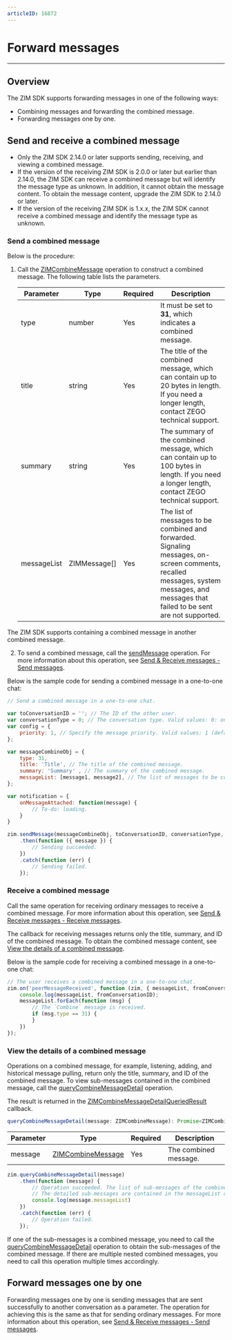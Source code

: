 ```yaml
---
articleID: 16872
---
```



# Forward messages

- - -

## Overview

The ZIM SDK supports forwarding messages in one of the following ways:
- Combining messages and forwarding the combined message.
- Forwarding messages one by one.

## Send and receive a combined message

<Note title="Note">

- Only the ZIM SDK 2.14.0 or later supports sending, receiving, and viewing a combined message.
- If the version of the receiving ZIM SDK is 2.0.0 or later but earlier than 2.14.0, the ZIM SDK can receive a combined message but will identify the message type as unknown. In addition, it cannot obtain the message content. To obtain the message content, upgrade the ZIM SDK to 2.14.0 or later.
- If the version of the receiving ZIM SDK is 1.x.x, the ZIM SDK cannot receive a combined message and identify the message type as unknown.
</Note>

### Send a combined message

Below is the procedure:

1. Call the [ZIMCombineMessage](@-ZIMCombineMessage) operation to construct a combined message. The following table lists the parameters.

    | Parameter| Type| Required| Description |
    | ---- | ----| -------| -----|
    | type| number| Yes| It must be set to **31**, which indicates a combined message. |
    | title| string| Yes| The title of the combined message, which can contain up to 20 bytes in length. If you need a longer length, contact ZEGO technical support.|
    | summary| string| Yes| The summary of the combined message, which can contain up to 100 bytes in length. If you need a longer length, contact ZEGO technical support.|
    | messageList| ZIMMessage\[]| Yes| The list of messages to be combined and forwarded. Signaling messages, on-screen comments, recalled messages, system messages, and messages that failed to be sent are not supported.|

<Note title="Note">

The ZIM SDK supports containing a combined message in another combined message.
</Note>

2. To send a combined message, call the [sendMessage](@sendMessage) operation. For more information about this operation, see [Send & Receive messages - Send messages](./Send%20and%20receive%20messages.mdx#send-rich-media-content).

Below is the sample code for sending a combined message in a one-to-one chat:

```javascript
// Send a combined message in a one-to-one chat.

var toConversationID = ''; // The ID of the other user.
var conversationType = 0; // The conversation type. Valid values: 0: one-to-one chat; 1: voice chatroom; 2: group chat.
var config = { 
    priority: 1, // Specify the message priority. Valid values: 1 (default): low; 2: medium; 3: high.
};

var messageCombineObj = { 
    type: 31, 
    title: 'Title', // The title of the combined message.
    summary: 'Summary' , // The summary of the combined message.
    messageList: [message1, message2], // The list of messages to be combined and forwarded, which can be obtained from historical messages.
};

var notification = {
    onMessageAttached: function(message) {
        // To-do: loading.
    }
}

zim.sendMessage(messageCombineObj, toConversationID, conversationType, config, notification)
    .then(function ({ message }) {
        // Sending succeeded.
    })
    .catch(function (err) {
        // Sending failed.
    });
```

### Receive a combined message

Call the same operation for receiving ordinary messages to receive a combined message. For more information about this operation, see [Send & Receive messages - Receive messages](./Send%20and%20receive%20messages.mdx#sendreceive-signaling-messages).

<Warning title="Warning">

The callback for receiving messages returns only the title, summary, and ID of the combined message. To obtain the combined message content, see <a href="#view-the-details-of-a-combined-message">View the details of a combined message</a>.
</Warning>

Below is the sample code for receiving a combined message in a one-to-one chat:

```javascript
// The user receives a combined message in a one-to-one chat.
zim.on('peerMessageReceived', function (zim, { messageList, fromConversationID }) {
    console.log(messageList, fromConversationID);
    messageList.forEach(function (msg) {
        // The `Combine` message is received.
        if (msg.type == 31) {
        }
    })
});
```


### View the details of a combined message

Operations on a combined message, for example, listening, adding, and historical message pulling, return only the title, summary, and ID of the combined message. To view sub-messages contained in the combined message, call the [queryCombineMessageDetail](@queryCombineMessageDetail) operation.

The result is returned in the [ZIMCombineMessageDetailQueriedResult](@-ZIMCombineMessageDetailQueriedResult) callback.

```js
queryCombineMessageDetail(message: ZIMCombineMessage): Promise<ZIMCombineMessageDetailQueriedResult>
```

| Parameter| Type| Required| Description |
| ---- | ----| -------| -----|
| message| [ZIMCombineMessage](@-ZIMCombineMessage)| Yes| The combined message.|

```js
zim.queryCombineMessageDetail(message)
    .then(function (message) {
        // Operation succeeded. The list of sub-messages of the combined message is updated on the UI.
        // The detailed sub-messages are contained in the messageList of the message in the callback.
        console.log(message.messageList)
    })
    .catch(function (err) {
        // Operation failed.
    });
```


If one of the sub-messages is a combined message, you need to call the [queryCombineMessageDetail](@queryCombineMessageDetail) operation to obtain the sub-messages of the combined message. If there are multiple nested combined messages, you need to call this operation multiple times accordingly.

## Forward messages one by one

Forwarding messages one by one is sending messages that are sent successfully to another conversation as a parameter. The operation for achieving this is the same as that for sending ordinary messages. For more information about this operation, see [Send & Receive messages - Send messages](./Send%20and%20receive%20messages.mdx#send-rich-media-content).
